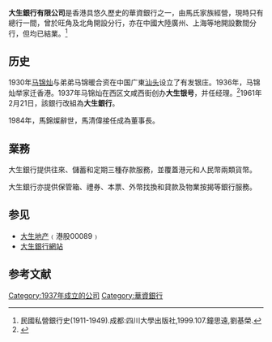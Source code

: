 {{Infobox Company
| name                          = 大生銀行
| name_en                       = Tai Sang Bank
| type                          = 銀行
| image                         = 大生銀行 - panoramio.jpg
| market_information            = 非上市
| finance_code                  =
| foundation                    = 1937年
| founder                       = [[馬錦燦|馬錦燦]]
| location                      = {{flagicon|HK}}  香港德輔道中130～132號
| key_people                    = [[馬清偉|馬清偉]] （[[董事局主席|董事局主席]]）<br>[[馬清鏗|馬清鏗]] （董事兼[[行政總裁|行政總裁]]）
| slogan                        =
| parent                        =
| width                         = 340px
| industry                      = 銀行業
| products                      =
| services                      =
| revenue                       = 934.1萬港元
| operating_income              = 314.6萬港元
| net_income                    = 813.5萬港元
| aum                           =
| assets                        = 17.059億港元
| equity                        = 6.605億港元
| num_employees                 = 26 - 50
| num_employees_year            =
| homepage                      = {{URL|https://www.taisangbank.com.hk/tc/}}
}}

'''大生銀行有限公司'''是香港具悠久歷史的華資銀行之一，由馬氏家族經營，現時只有總行一間，曾於旺角及北角開設分行，亦在中國大陸廣州、上海等地開設數間分行，但均已結業。<ref>民國私營銀行史(1911-1949).成都:四川大學出版社,1999.107.鐘思遠,劉基榮.</ref>

==历史==
1930年[[马锦灿|马锦灿]]与弟弟马锦暖合资在中国广東[[汕头|汕头]]设立了有发银庄。1936年，马锦灿举家迁香港。1937年马锦灿在西区文咸西街创办'''大生银号'''，并任经理。<ref>{{Cite web |url=http://www.twghmkc.edu.hk/ |title=东华三院马锦灿纪念小学简介 |accessdate=2017-02-16 |archive-date=2012-12-03 |archive-url=https://web.archive.org/web/20121203061420/http://www.twghmkc.edu.hk/ |dead-url=no }}</ref>1961年2月21日，該銀行改組為'''大生銀行'''。

1984年，馬錦燦辭世，馬清偉接任成為董事長。

==業務==
大生銀行提供往來、儲蓄和定期三種存款服務，並覆蓋港元和人民幣兩類貨幣。

大生銀行亦提供保管箱、禮券、本票、外幣找換和貸款及物業按揭等銀行服務。

==参见==
*[[大生地产|大生地产]]﹙港股00089﹚ 
*[http://www.taisangbank.com.hk 大生銀行網站]{{Wayback|url=http://www.taisangbank.com.hk/tsbcindex.htm |date=20200214000505 }}

==参考文献==
{{reflist}}

{{HK Bank}}

[[Category:1937年成立的公司|Category:1937年成立的公司]]
[[Category:華資銀行|Category:華資銀行]]